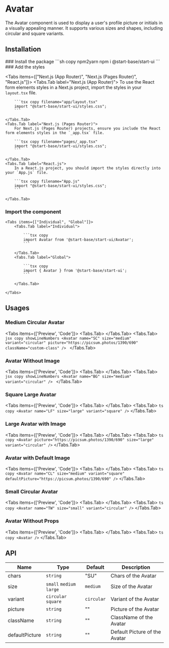 
# Avatar

The Avatar component is used to display a user's profile picture or initials in a visually appealing manner. It supports various sizes and shapes, including circular and square variants.

## Installation

<Steps>
### Install the package
```sh copy npm2yarn
npm i @start-base/start-ui
```
### Add the styles

<Tabs items={["Next.js (App Router)", "Next.js (Pages Router)", "React.js"]}>
    <Tabs.Tab label="Next.js (App Router)">
        To use the React form elements styles in a Next.js project, import the styles in your `layout.tsx` file.

        ```tsx copy filename="app/layout.tsx"
        import "@start-base/start-ui/styles.css";
        ```

    </Tabs.Tab>
    <Tabs.Tab label="Next.js (Pages Router)">
        For Next.js (Pages Router) projects, ensure you include the React form elements styles in the `_app.tsx` file.

        ```tsx copy filename="pages/_app.tsx"
        import "@start-base/start-ui/styles.css";
        ```

    </Tabs.Tab>
    <Tabs.Tab label="React.js">
        In a React.js project, you should import the styles directly into your `App.js` file.

        ```tsx copy filename="App.js"
        import "@start-base/start-ui/styles.css";
        ```

    </Tabs.Tab>

</Tabs>

### Import the component

    <Tabs items={["Individual", "Global"]}>
        <Tabs.Tab label="Individual">

            ```tsx copy
            import Avatar from '@start-base/start-ui/Avatar';
            ```

        </Tabs.Tab>
        <Tabs.Tab label="Global">

            ```tsx copy
            import { Avatar } from '@start-base/start-ui';
            ```

        </Tabs.Tab>

    </Tabs>

</Steps>

## Usages

### Medium Circular Avatar

<Tabs items={['Preview', 'Code']}>
  <Tabs.Tab>
    <Preview height="200px">
      <Avatar
        name="SC"
        size="medium"
        variant="circular"
        picture="https://picsum.photos/1390/690"
        className="custom-class"
      />
    </Preview>
  </Tabs.Tab>
  <Tabs.Tab>
    ```jsx copy showLineNumbers
    <Avatar
      name="SC"
      size="medium"
      variant="circular"
      picture="https://picsum.photos/1390/690"
      className="custom-class"
    />
    ```
  </Tabs.Tab>
</Tabs>

### Avatar Without Image

<Tabs items={['Preview', 'Code']}>
  <Tabs.Tab>
    <Preview height="200px">
      <Avatar name="BG" size="medium" variant="circular" />
    </Preview>
  </Tabs.Tab>
  <Tabs.Tab>
    ```jsx copy showLineNumbers
    <Avatar name="BG" size="medium" variant="circular" />
    ```
  </Tabs.Tab>
</Tabs>

### Square Large Avatar

<Tabs items={['Preview', 'Code']}>
  <Tabs.Tab>
    <Preview height="200px">
      <Avatar name="LF" size="large" variant="square" />
    </Preview>
  </Tabs.Tab>
  <Tabs.Tab>
    ``` ts copy
    <Avatar name="LF" size="large" variant="square" />
    ```
  </Tabs.Tab>
</Tabs>

### Large Avatar with Image

<Tabs items={['Preview', 'Code']}>
  <Tabs.Tab>
    <Preview height="200px">
      <Avatar
        picture="https://picsum.photos/1390/690"
        size="large"
        variant="circular"
      />
    </Preview>
  </Tabs.Tab>
  <Tabs.Tab>
    ``` ts copy
    <Avatar
      picture="https://picsum.photos/1390/690"
      size="large"
      variant="circular"
    />
    ```
  </Tabs.Tab>
</Tabs>

### Avatar with Default Image

<Tabs items={['Preview', 'Code']}>
  <Tabs.Tab>
    <Preview height="200px">
      <Avatar
        name="CL"
        size="medium"
        variant="square"
        defaultPicture="https://picsum.photos/1390/690"
      />
    </Preview>
  </Tabs.Tab>
  <Tabs.Tab>
    ``` ts copy
    <Avatar
      name="CL"
      size="medium"
      variant="square"
      defaultPicture="https://picsum.photos/1390/690"
    />
    ```
  </Tabs.Tab>
</Tabs>

### Small Circular Avatar

<Tabs items={['Preview', 'Code']}>
  <Tabs.Tab>
    <Preview height="200px">
      <Avatar name="TW" size="small" variant="circular" />
    </Preview>
  </Tabs.Tab>
  <Tabs.Tab>
    ``` ts copy
    <Avatar name="TW" size="small" variant="circular" />
    ```
  </Tabs.Tab>
</Tabs>

### Avatar Without Props

<Tabs items={['Preview', 'Code']}>
  <Tabs.Tab>
    <Preview height="200px">
      <Avatar />
    </Preview>
  </Tabs.Tab>
  <Tabs.Tab>
    ``` ts copy
    <Avatar />
    ```
  </Tabs.Tab>
</Tabs>

## API

| Name           | Type                     | Default    | Description                   |
| -------------- | ------------------------ | ---------- | ----------------------------- |
| chars          | `string`                 | "SU"       | Chars of the Avatar           |
| size           | `small` `medium` `large` | `medium`   | Size of the Avatar            |
| variant        | `circular` `square`      | `circular` | Variant of the Avatar         |
| picture        | `string`                 | ""         | Picture of the Avatar         |
| className      | `string`                 | ""         | ClassName of the Avatar       |
| defaultPicture | `string`                 | ""         | Default Picture of the Avatar |

